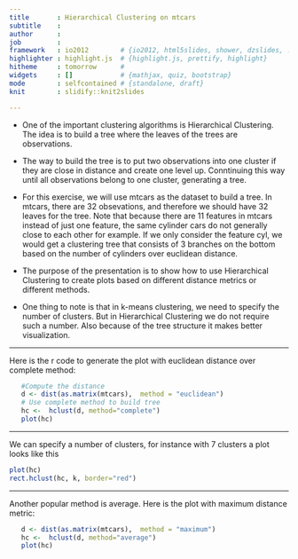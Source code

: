 ```yaml
---
title       : Hierarchical Clustering on mtcars
subtitle    : 
author      : 
job         : 
framework   : io2012        # {io2012, html5slides, shower, dzslides, ...}
highlighter : highlight.js  # {highlight.js, prettify, highlight}
hitheme     : tomorrow      # 
widgets     : []            # {mathjax, quiz, bootstrap}
mode        : selfcontained # {standalone, draft}
knit        : slidify::knit2slides

---
```



* One of the important clustering algorithms is Hierarchical Clustering. The idea is to build a tree where the leaves of the trees are observations.


* The way to build the tree is to put two observations into one cluster if they are close in distance and create one level up. Conntinuing this way until all observations belong to one cluster, generating a tree.


* For this exercise, we will use mtcars as the dataset to build a tree. In mtcars, there are 32 obsevations, and therefore we should have 32 leaves for the tree. Note that because there are 11 features in mtcars instead of just one feature, the same cylinder cars do not generally close to each other for example. If we only consider the feature cyl, we would get a clustering tree that consists of 3 branches on the bottom based on the number of cylinders over euclidean distance.

* The purpose of the presentation is to show how to use Hierarchical Clustering to create plots based on different distance metrics or different methods.

* One thing to note is that in k-means clustering, we need to specify the number of clusters. But in Hierarchical Clustering we do not require such a number. Also because of the tree structure it makes better visualization.

---

Here is the r code to generate the plot with euclidean distance over complete method:

```r

   #Compute the distance
   d <- dist(as.matrix(mtcars),  method = "euclidean")
   # Use complete method to build tree
   hc <-  hclust(d, method="complete") 
   plot(hc)
```

---

We can specify a number of clusters, for instance with 7 clusters a plot looks like this

```r
plot(hc)
rect.hclust(hc, k, border="red")
```

---
Another popular method is average. Here is the plot with maximum distance metric:

```r
   d <- dist(as.matrix(mtcars),  method = "maximum")
   hc <-  hclust(d, method="average") 
   plot(hc)
```
